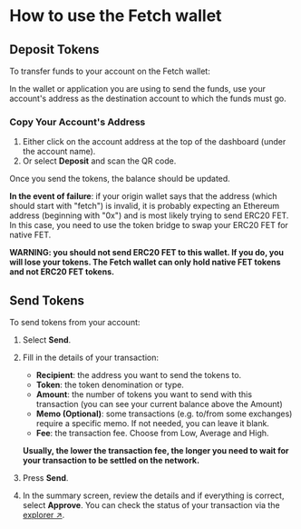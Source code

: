 # How to use the Fetch wallet

## Deposit Tokens

To transfer funds to your account on the Fetch wallet:

In the wallet or application you are using to send the funds, use your account's address as the destination account to which the funds must go.

### Copy Your Account's Address

1. Either click on the account address at the top of the dashboard (under the account name).
2. Or select **Deposit** and scan the QR code.

Once you send the tokens, the balance should be updated.

**In the event of failure**: if your origin wallet says that the address (which should start with "fetch") is invalid, it is probably expecting an Ethereum address (beginning with "0x") and is most likely trying to send ERC20 FET. In this case, you need to use the token bridge to swap your ERC20 FET for native FET.

**WARNING: you should not send ERC20 FET to this wallet. If you do, you will lose your tokens. The Fetch wallet can only hold native FET tokens and not ERC20 FET tokens.**

## Send Tokens

To send tokens from your account:

1. Select **Send**.
2. Fill in the details of your transaction:
    - **Recipient**: the address you want to send the tokens to.
    - **Token**: the token denomination or type.
    - **Amount**: the number of tokens you want to send with this transaction (you can see your current balance above the Amount)
    - **Memo (Optional)**: some transactions (e.g. to/from some exchanges) require a specific memo. If not needed, you can leave it blank.
    - **Fee**: the transaction fee. Choose from Low, Average and High.

    **Usually, the lower the transaction fee, the longer you need to wait for your transaction to be settled on the network.**

3. Press **Send**.
4. In the summary screen, review the details and if everything is correct, select **Approve**. You can check the status of your transaction via the [explorer ↗️](https://explore-fetchhub.fetch.ai/).
